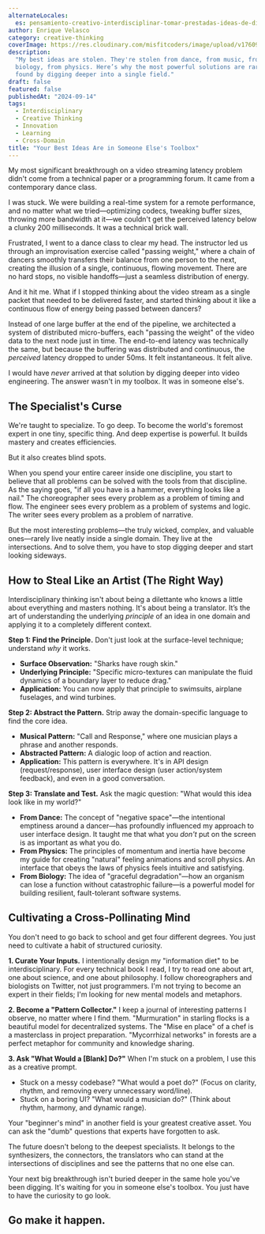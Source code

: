 ```yaml
---
alternateLocales:
  es: pensamiento-creativo-interdisciplinar-tomar-prestadas-ideas-de-distintos-ambitos
author: Enrique Velasco
category: creative-thinking
coverImage: https://res.cloudinary.com/misfitcoders/image/upload/v1760912221/eVelasco/covers/article-placeholder.jpg
description:
  "My best ideas are stolen. They're stolen from dance, from music, from
  biology, from physics. Here’s why the most powerful solutions are rarely
  found by digging deeper into a single field."
draft: false
featured: false
publishedAt: "2024-09-14"
tags:
  - Interdisciplinary
  - Creative Thinking
  - Innovation
  - Learning
  - Cross-Domain
title: "Your Best Ideas Are in Someone Else's Toolbox"
---
```


My most significant breakthrough on a video streaming latency problem didn't come from a technical paper or a programming forum. It came from a contemporary dance class.

I was stuck. We were building a real-time system for a remote performance, and no matter what we tried—optimizing codecs, tweaking buffer sizes, throwing more bandwidth at it—we couldn't get the perceived latency below a clunky 200 milliseconds. It was a technical brick wall.

Frustrated, I went to a dance class to clear my head. The instructor led us through an improvisation exercise called "passing weight," where a chain of dancers smoothly transfers their balance from one person to the next, creating the illusion of a single, continuous, flowing movement. There are no hard stops, no visible handoffs—just a seamless distribution of energy.

And it hit me. What if I stopped thinking about the video stream as a single packet that needed to be delivered faster, and started thinking about it like a continuous flow of energy being passed between dancers?

Instead of one large buffer at the end of the pipeline, we architected a system of distributed micro-buffers, each "passing the weight" of the video data to the next node just in time. The end-to-end latency was technically the same, but because the buffering was distributed and continuous, the *perceived* latency dropped to under 50ms. It felt instantaneous. It felt alive.

I would have *never* arrived at that solution by digging deeper into video engineering. The answer wasn't in my toolbox. It was in someone else's.

## The Specialist's Curse

We're taught to specialize. To go deep. To become the world's foremost expert in one tiny, specific thing. And deep expertise is powerful. It builds mastery and creates efficiencies.

But it also creates blind spots.

When you spend your entire career inside one discipline, you start to believe that all problems can be solved with the tools from that discipline. As the saying goes, "if all you have is a hammer, everything looks like a nail." The choreographer sees every problem as a problem of timing and flow. The engineer sees every problem as a problem of systems and logic. The writer sees every problem as a problem of narrative.

But the most interesting problems—the truly wicked, complex, and valuable ones—rarely live neatly inside a single domain. They live at the intersections. And to solve them, you have to stop digging deeper and start looking sideways.

## How to Steal Like an Artist (The Right Way)

Interdisciplinary thinking isn't about being a dilettante who knows a little about everything and masters nothing. It's about being a translator. It’s the art of understanding the underlying *principle* of an idea in one domain and applying it to a completely different context.

**Step 1: Find the Principle.** Don't just look at the surface-level technique; understand *why* it works.
- **Surface Observation:** "Sharks have rough skin."
- **Underlying Principle:** "Specific micro-textures can manipulate the fluid dynamics of a boundary layer to reduce drag."
- **Application:** You can now apply that principle to swimsuits, airplane fuselages, and wind turbines.

**Step 2: Abstract the Pattern.** Strip away the domain-specific language to find the core idea.
- **Musical Pattern:** "Call and Response," where one musician plays a phrase and another responds.
- **Abstracted Pattern:** A dialogic loop of action and reaction.
- **Application:** This pattern is everywhere. It's in API design (request/response), user interface design (user action/system feedback), and even in a good conversation.

**Step 3: Translate and Test.** Ask the magic question: "What would this idea look like in my world?"
- **From Dance:** The concept of "negative space"—the intentional emptiness around a dancer—has profoundly influenced my approach to user interface design. It taught me that what you *don't* put on the screen is as important as what you do.
- **From Physics:** The principles of momentum and inertia have become my guide for creating "natural" feeling animations and scroll physics. An interface that obeys the laws of physics feels intuitive and satisfying.
- **From Biology:** The idea of "graceful degradation"—how an organism can lose a function without catastrophic failure—is a powerful model for building resilient, fault-tolerant software systems.

## Cultivating a Cross-Pollinating Mind

You don't need to go back to school and get four different degrees. You just need to cultivate a habit of structured curiosity.

**1. Curate Your Inputs.** I intentionally design my "information diet" to be interdisciplinary. For every technical book I read, I try to read one about art, one about science, and one about philosophy. I follow choreographers and biologists on Twitter, not just programmers. I'm not trying to become an expert in their fields; I'm looking for new mental models and metaphors.

**2. Become a "Pattern Collector."** I keep a journal of interesting patterns I observe, no matter where I find them. "Murmuration" in starling flocks is a beautiful model for decentralized systems. The "Mise en place" of a chef is a masterclass in project preparation. "Mycorrhizal networks" in forests are a perfect metaphor for community and knowledge sharing.

**3. Ask "What Would a [Blank] Do?"** When I'm stuck on a problem, I use this as a creative prompt.
- Stuck on a messy codebase? "What would a poet do?" (Focus on clarity, rhythm, and removing every unnecessary word/line).
- Stuck on a boring UI? "What would a musician do?" (Think about rhythm, harmony, and dynamic range).

Your "beginner's mind" in another field is your greatest creative asset. You can ask the "dumb" questions that experts have forgotten to ask.

The future doesn't belong to the deepest specialists. It belongs to the synthesizers, the connectors, the translators who can stand at the intersections of disciplines and see the patterns that no one else can.

Your next big breakthrough isn't buried deeper in the same hole you've been digging. It's waiting for you in someone else's toolbox. You just have to have the curiosity to go look.

Go make it happen.
---
